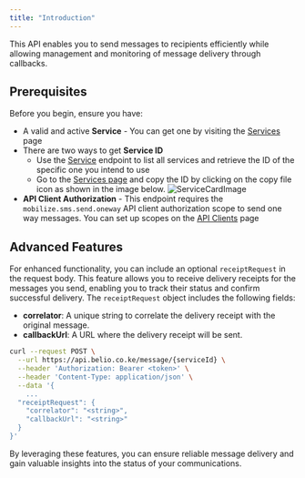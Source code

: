 ```yaml
---
title: "Introduction"
---
```


This API enables you to send messages to recipients efficiently while allowing
management and monitoring of message delivery through callbacks.

## Prerequisites

Before you begin, ensure you have:

- A valid and active **Service** - You can get one by visiting the [Services](https://cloud.belio.co.ke/services) page
- There are two ways to get **Service ID**
    - Use the [Service](/service) endpoint to list all services and retrieve the ID of the specific one you intend to use
    - Go to the [Services page](https://stage-cloud.belio.co.ke/services/) and copy the ID by clicking on the copy file icon as shown in the image below.
        ![ServiceCardImage](../Images/serviceCardImage_1.png)
- **API Client Authorization** - This endpoint requires the `mobilize.sms.send.oneway` API client authorization scope to send one way messages. You can set up scopes on the [API Clients](https://cloud.belio.co.ke/team-overview/api-access-keys) page

## Advanced Features

For enhanced functionality, you can include an optional `receiptRequest` in
the request body. This feature allows you to receive delivery receipts for the messages
you send, enabling you to track their status and confirm successful delivery. The
`receiptRequest` object includes the following fields:

- **correlator**: A unique string to correlate the delivery receipt with the original message.
- **callbackUrl**: A URL where the delivery receipt will be sent.

```bash
curl --request POST \
  --url https://api.belio.co.ke/message/{serviceId} \
  --header 'Authorization: Bearer <token>' \
  --header 'Content-Type: application/json' \
  --data '{
    ...
  "receiptRequest": {
    "correlator": "<string>",
    "callbackUrl": "<string>"
  }
}'
```

By leveraging these features, you can ensure reliable message delivery and gain valuable
insights into the status of your communications.
